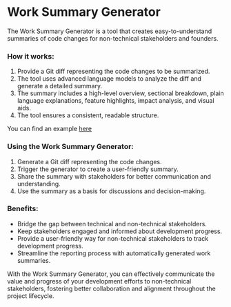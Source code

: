 # Work Summary Generator

The Work Summary Generator is a tool that creates easy-to-understand summaries of code changes for non-technical stakeholders and founders.

### How it works:
1. Provide a Git diff representing the code changes to be summarized.
2. The tool uses advanced language models to analyze the diff and generate a detailed summary.
3. The summary includes a high-level overview, sectional breakdown, plain language explanations, feature highlights, impact analysis, and visual aids.
4. The tool ensures a consistent, readable structure.

You can find an example [here](https://github.com/Cloud-Code-AI/kaizen/tree/main/examples/work_summarizer)


### Using the Work Summary Generator:
1. Generate a Git diff representing the code changes.
2. Trigger the generator to create a user-friendly summary.
3. Share the summary with stakeholders for better communication and understanding.
4. Use the summary as a basis for discussions and decision-making.

### Benefits:
- Bridge the gap between technical and non-technical stakeholders.
- Keep stakeholders engaged and informed about development progress.
- Provide a user-friendly way for non-technical stakeholders to track development progress.
- Streamline the reporting process with automatically generated work summaries.

With the Work Summary Generator, you can effectively communicate the value and progress of your development efforts to non-technical stakeholders, fostering better collaboration and alignment throughout the project lifecycle.